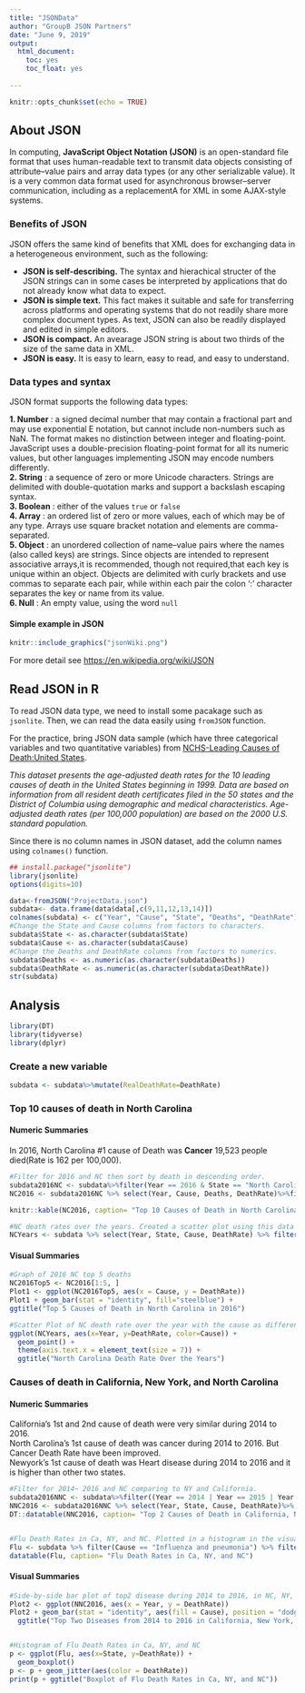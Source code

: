 ---
title: "JSONData"
author: "GroupB JSON Partners"
date: "June 9, 2019"
output:   
  html_document:  
    toc: yes  
    toc_float: yes  
    
---

```{r setup, include=FALSE}
knitr::opts_chunk$set(echo = TRUE)
```

## About JSON

In computing, **JavaScript Object Notation (JSON)** is an open-standard file format that uses human-readable text to transmit data objects consisting of attribute–value pairs and array data types (or any other serializable value). It is a very common data format used for asynchronous browser–server communication, including as a replacementA for XML in some AJAX-style systems. 


### Benefits of JSON 

JSON offers the same kind of benefits that XML does for exchanging data in a heterogeneous environment, such as the following:  
  
  * **JSON is self-describing.** The syntax and hierachical structer of the JSON strings can in some cases be interpreted by applications that do not already know what data to expect.  
  * **JSON is simple text.** This fact makes it suitable and safe for transferring across platforms and operating systems that do not readily share more complex document types. As text, JSON can also be readily displayed and edited in simple editors.  
  * **JSON is compact.** An avearage JSON string is about two thirds of the size of the same data in XML.  
  * **JSON is easy.** It is easy to learn, easy to read, and easy to understand.


### Data types and syntax  

JSON format supports the following data types:  

  **1. Number** : a signed decimal number that may contain a fractional part and may use exponential E notation, but cannot include non-numbers such as NaN. The format makes no distinction between integer and floating-point. JavaScript uses a double-precision floating-point format for all its numeric values, but other languages implementing JSON may encode numbers differently.    
  **2. String** : a sequence of zero or more Unicode characters. Strings are delimited with double-quotation marks and support a backslash escaping syntax.   
  **3. Boolean** : either of the values `true` or `false`  
  **4. Array** : an ordered list of zero or more values, each of which may be of any type. Arrays use square bracket notation and elements are comma-separated.   
  **5. Object** : an unordered collection of name–value pairs where the names (also called keys) are strings. Since objects are intended to represent associative arrays,it is recommended, though not required,that each key is unique within an object. Objects are delimited with curly brackets and use commas to separate each pair, while within each pair the colon ':' character separates the key or name from its value.  
  **6. Null** : An empty value, using the word `null`  
  
  
#### Simple example in JSON 

```{r graphics, out.width="400px", echo=FALSE }
knitr::include_graphics("jsonWiki.png")
```

For more detail see <https://en.wikipedia.org/wiki/JSON>  



## Read JSON in R

To read JSON data type, we need to install some pacakage such as `jsonlite`. Then, we can read the data easily using `fromJSON` function. 

For the practice, bring JSON data sample (which have three categorical variables and two quantitative variables) from [NCHS-Leading Causes of Death:United States](https://catalog.data.gov/dataset/age-adjusted-death-rates-for-the-top-10-leading-causes-of-death-united-states-2013).  

*This dataset presents the age-adjusted death rates for the 10 leading causes of death in the United States beginning in 1999. Data are based on information from all resident death certificates filed in the 50 states and the District of Columbia using demographic and medical characteristics. Age-adjusted death rates (per 100,000 population) are based on the 2000 U.S. standard population.*

Since there is no column names in JSON dataset, add the column names using `colnames()` function. 

```{r, echo=TRUE, warning=FALSE}
## install.package("jsonlite")
library(jsonlite)
options(digits=10)

data<-fromJSON("ProjectData.json")
subdata<- data.frame(data$data[,c(9,11,12,13,14)])
colnames(subdata) <- c("Year", "Cause", "State", "Deaths", "DeathRate") 
#Change the State and Cause columns from factors to characters.
subdata$State <- as.character(subdata$State)
subdata$Cause <- as.character(subdata$Cause)
#Change the Deaths and DeathRate columns from factors to numerics.
subdata$Deaths <- as.numeric(as.character(subdata$Deaths))
subdata$DeathRate <- as.numeric(as.character(subdata$DeathRate))
str(subdata)

```

## Analysis

```{r echo=FALSE, include =FALSE, results = 'hide'}
library(DT)
library(tidyverse)
library(dplyr)
```

### Create a new variable
```{r, echo=TRUE, warning=FALSE}
subdata <- subdata%>%mutate(RealDeathRate=DeathRate)

```

### Top 10 causes of death in North Carolina  


#### Numeric Summaries

In 2016, North Carolina #1 cause of Death was **Cancer** 19,523 people died(Rate is 162 per 100,000).  

```{r, echo=FALSE, eval= TRUE}
#Filter for 2016 and NC then sort by death in descending order.
subdata2016NC <- subdata%>%filter(Year == 2016 & State == "North Carolina")%>% arrange(desc(Deaths))
NC2016 <- subdata2016NC %>% select(Year, Cause, Deaths, DeathRate)%>%filter(Cause!="All causes")

knitr::kable(NC2016, caption= "Top 10 Causes of Death in North Carolina in the Year 2016")

#NC death rates over the years. Created a scatter plot using this data in the visual section. 
NCYears <- subdata %>% select(Year, State, Cause, DeathRate) %>% filter(State == "North Carolina" & Cause!="All causes")

```


#### Visual Summaries  

```{r, echo=FALSE, eval= TRUE}
#Graph of 2016 NC top 5 deaths 
NC2016Top5 <- NC2016[1:5, ]
Plot1 <- ggplot(NC2016Top5, aes(x = Cause, y = DeathRate))
Plot1 + geom_bar(stat = "identity", fill="steelblue") +
ggtitle("Top 5 Causes of Death in North Carolina in 2016")

#Scatter Plot of NC death rate over the year with the cause as different colors. 
ggplot(NCYears, aes(x=Year, y=DeathRate, color=Cause)) + 
  geom_point() +
  theme(axis.text.x = element_text(size = 7)) +
  ggtitle("North Carolina Death Rate Over the Years")

```


### Causes of death in California, New York, and North Carolina  

#### Numeric Summaries  

California's 1st and 2nd cause of death were very similar during 2014 to 2016.  
North Carolina's 1st cause of death was cancer during 2014 to 2016. But Cancer Death Rate have been improved.  
Newyork's 1st cause of death was Heart disease during 2014 to 2016 and it is higher than other two states.


```{r, echo=FALSE, eval= TRUE}
#Filter for 2014~ 2016 and NC comparing to NY and California.
subdata2016NNC <- subdata%>%filter((Year == 2014 | Year == 2015 | Year == 2016) & (State == "North Carolina" | State =="New York" | State =="California") &(Cause=="Cancer" | Cause=="Heart disease"))
NNC2016 <- subdata2016NNC %>% select(Year, State, Cause, DeathRate)%>% arrange(Year, State, desc(DeathRate))
DT::datatable(NNC2016, caption= "Top 2 Causes of Death in California, New York, and North Carolina from 2014 to 2016")


#Flu Death Rates in Ca, NY, and NC. Plotted in a histogram in the visual section. 
Flu <- subdata %>% filter(Cause == "Influenza and pneumonia") %>% filter(State == "California" | State == "New York" | State == "North Carolina") %>% select(Year, Cause, State, DeathRate)
datatable(Flu, caption= "Flu Death Rates in Ca, NY, and NC")

```

  
#### Visual Summaries  

```{r, echo=FALSE, eval= TRUE}

#Side-by-side bar plot of top2 disease during 2014 to 2016, in NC, NY, or Ca. 
Plot2 <- ggplot(NNC2016, aes(x = Year, y = DeathRate)) 
Plot2 + geom_bar(stat = "identity", aes(fill = Cause), position = "dodge") + facet_wrap( ~ State, labeller = label_both) + xlab("Year") + scale_fill_discrete(name = "") +
  ggtitle("Top Two Diseases from 2014 to 2016 in California, New York, and North Carolina")


#Histogram of Flu Death Rates in Ca, NY, and NC
p <- ggplot(Flu, aes(x=State, y=DeathRate)) + 
  geom_boxplot()
p <- p + geom_jitter(aes(color = DeathRate))
print(p + ggtitle("Boxplot of Flu Death Rates in Ca, NY, and NC"))
```

